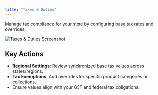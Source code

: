 ```yaml
---
title: "Taxes & Duties"
---
```

Manage tax compliance for your store by configuring base tax rates and overrides.  

![Taxes & Duties Screenshot](/images/settings/image2.png)

## Key Actions
- **Regional Settings**: Review synchronized base tax values across states/regions.  
- **Tax Exemptions**: Add overrides for specific product categories or collections.  
- Ensure values align with your GST and federal tax obligations.  

